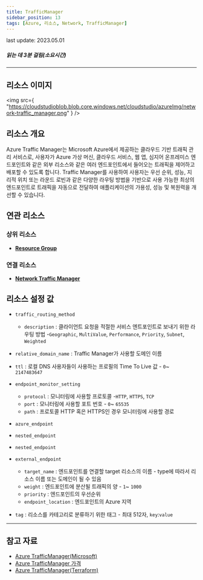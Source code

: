 ```yaml
---
title: TrafficManager
sidebar_position: 13
tags: [Azure, 리소스, Network, TrafficManager]
---
```


<span className="theme-doc-version-badge badge badge--secondary">
    last update: 2023.05.01
</span>

##### 읽는 데 3분 걸림(소요시간)

---

## 리소스 이미지

<img
    src={
        "https://cloudstudioblob.blob.core.windows.net/cloudstudio/azureImg/network-traffic_manager.png"
    }
/>

## 리소스 개요

Azure Traffic Manager는 Microsoft Azure에서 제공하는 클라우드 기반 트래픽 관리 서비스로,
사용자가 Azure 가상 머신, 클라우드 서비스, 웹 앱, 심지어 온프레미스 엔드포인트와 같은 외부 리소스와 같은 여러 엔드포인트에서 들어오는 트래픽을 제어하고 배포할 수 있도록 합니다.
Traffic Manager를 사용하여 사용자는 우선 순위, 성능, 지리적 위치 또는 라운드 로빈과 같은 다양한 라우팅 방법을 기반으로 사용 가능한 최상의 엔드포인트로 트래픽을 자동으로 전달하여 애플리케이션의 가용성, 성능 및 복원력을 개선할 수 있습니다.

## 연관 리소스

### 상위 리소스

-   [**Resource Group**](https://docs.cstudio.app/docs/resource/azure/Base/ResourceGroup)

### 연결 리소스

-   [**Network Traffic Manager**](https://docs.cstudio.app/docs/resource/azure/Network/TrafficManager)

## 리소스 설정 값

-   `traffic_routing_method`

    -   `description` : 클라이언트 요청을 적절한 서비스 엔트포인트로 보내기 위한 라우팅 방법 -`Geographic`, `MultiValue`, `Performance`, `Priority`, `Subnet`, `Weighted`

-   `relative_domain_name` : Traffic Manager가 사용할 도메인 이름
-   `ttl` : 로컬 DNS 사용자들이 사용하는 프로필의 Time To Live 값 - `0`~ `2147483647`
-   `endpoint_monitor_setting`

    -   `protocol` : 모니터링에 사용할 프로토콜 -`HTTP`, `HTTPS`, `TCP`
    -   `port` : 모니터링에 사용할 포트 번호 - `0`~ `65535`
    -   `path` : 프로토콜 HTTP 혹은 HTTPS인 경우 모니터링에 사용할 경로

-   `azure_endpoint`
-   `nested_endpoint`
-   `nested_endpoint`
-   `external_endpoint`
    -   `target_name` : 엔드포인트를 연결할 target 리소스의 이름 - type에 따라서 리소스 이름 또는 도메인이 될 수 있음
    -   `weight` : 엔드포인트에 분산될 트래픽의 양 - `1`~ `1000`
    -   `priority` : 엔드포인트의 우선순위
    -   `endpoint_location` : 엔드포인트의 Azure 지역
-   `tag` : 리소스를 카테고리로 분류하기 위한 태그 - 최대 512자, `key`:`value`

---

## 참고 자료

-   [Azure TrafficManager(Microsoft)](https://learn.microsoft.com/ko-kr/azure/traffic-manager/traffic-manager-overview)
-   [Azure TrafficManager 가격](https://azure.microsoft.com/en-us/pricing/details/traffic-manager/)
-   [Azure TrafficManager(Terraform)](https://registry.terraform.io/providers/hashicorp/azurerm/latest/docs/resources/traffic_manager_profile)
